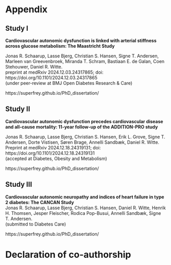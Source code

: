 # Appendix {#sec-more-results}

\newpage

## Study I


**Cardiovascular autonomic dysfunction is linked with arterial stiffness across glucose metabolism: The Maastricht Study** 

Jonas R. Schaarup, Lasse Bjerg, Christian S. Hansen, Signe T. Andersen, Marleen van Greevenbroek, Miranda T. Schram, Bastiaan E. de Galan, Coen Stehouwer, Daniel R. Witte.\    
preprint at medRxiv 2024.12.03.24317865; doi: https://doi.org/10.1101/2024.12.03.24317865   \
(under peer-review at BMJ Open Diabetes Research & Care)  

https://superfrey.github.io/PhD_dissertation/
\includepdf[pages=-,pagecommand={}]{appendix/Cardiovascular autonomic dysfunction and arterial stiffness_Maastricht_study_Diabetes_Care.pdf}

\includepdf[pages=-,pagecommand={}]{appendix/Supplemental_Material_MS.pdf}


## Study II

 


**Cardiovascular autonomic dysfunction precedes cardiovascular disease and all-cause mortality: 11-year follow-up of the ADDITION-PRO study**   \

Jonas R. Schaarup, Lasse Bjerg, Christian S. Hansen, Erik L. Grove, Signe T. Andersen, Dorte Vistisen, Søren Brage, Annelli Sandbæk, Daniel R. Witte.\    
Preprint at medRxiv 2024.12.18.24319131; doi: https://doi.org/10.1101/2024.12.18.24319131\    
(accepted at Diabetes, Obesity and Metabolism)    


https://superfrey.github.io/PhD_dissertation/
\includepdf[pages=-,pagecommand={}]{appendix/Autonomic dysfunction and cardiovascular disease_ADD_PRO_DOM_revised_final.pdf}



\includepdf[pages=-,pagecommand={}]{appendix/supplementary_material_ADDITION_PRO_revised.pdf}


## Study III



**Cardiovascular autonomic neuropathy and indices of heart failure in type 2 diabetes: The CANCAN Study**   
Jonas R. Schaarup, Lasse Bjerg, Christian S. Hansen, Daniel R. Witte, Henrik H. Thomsen, Jesper Fleischer, Rodica Pop-Busui, Annelli Sandbæk, Signe T. Andersen.   
(submitted to Diabetes Care)


https://superfrey.github.io/PhD_dissertation/
\includepdf[pages=-,pagecommand={}]{appendix/Cardiovascular autonomic neuropathy and subclinical heart failure_the CANCAN study_25062025_dissertation.pdf}


\clearpage
\null
\thispagestyle{empty}
\clearpage


\includepdf[pages=-,pagecommand={}]{appendix/CANCAN_Supplementary_material.pdf}

\newpage

\restoregeometry

\newpage

# Declaration of co-authorship {#sec-more-results}

\clearpage
\null
\thispagestyle{empty}
\clearpage

\newgeometry{top=0.02cm, bottom=1.5cm, inner=0.5cm, outer=0.5cm}

\includepdf[pages=-,pagecommand={}]{appendix/author_signatures/Declaration_of_co-authorship_PhD_dissertations_Maastricht_Study DW.pdf}

\includepdf[pages=-,pagecommand={}]{appendix/author_signatures/Declaration_of_co-authorship_PhD_ADDITION_PRO DW.pdf}

\includepdf[pages=-,pagecommand={}]{appendix/author_signatures/cancan_phd_signed.pdf}

\restoregeometry

